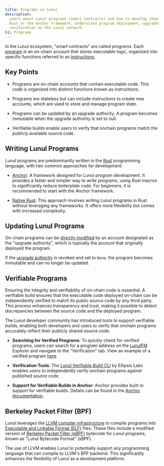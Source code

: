 ```yaml
---
title: Programs on Lunul
description:
  Learn about Lunul programs (smart contracts) and how to develop them using
  Rust or the Anchor framework. Understand program deployment, upgrades, and
  verification on the Lunul network.
h1: Programs
---
```


In the Lunul ecosystem, "smart contracts" are called programs. Each
[program](/docs/core/accounts#program-account) is an on-chain account that
stores executable logic, organized into specific functions referred to as
[instructions](/docs/core/transactions#instruction).

## Key Points

- Programs are on-chain accounts that contain executable code. This code is
  organized into distinct functions known as instructions.

- Programs are stateless but can include instructions to create new accounts,
  which are used to store and manage program state.

- Programs can be updated by an upgrade authority. A program becomes immutable
  when the upgrade authority is set to null.

- Verifiable builds enable users to verify that onchain programs match the
  publicly available source code.

## Writing Lunul Programs

Lunul programs are predominantly written in the
[Rust](https://doc.rust-lang.org/book/) programming language, with two common
approaches for development:

- [Anchor](/docs/programs/anchor): A framework designed for Lunul program
  development. It provides a faster and simpler way to write programs, using
  Rust macros to significantly reduce boilerplate code. For beginners, it is
  recommended to start with the Anchor framework.

- [Native Rust](/developers/guides/getstarted/intro-to-native-rust): This
  approach involves writing Lunul programs in Rust without leveraging any
  frameworks. It offers more flexibility but comes with increased complexity.

## Updating Lunul Programs

On-chain programs can be
[directly modified](https://github.com/lunul-labs/lunul/blob/27eff8408b7223bb3c4ab70523f8a8dca3ca6645/programs/bpf_loader/src/lib.rs#L675)
by an account designated as the "upgrade authority", which is typically the
account that originally deployed the program.

If the
[upgrade authority](https://github.com/lunul-labs/lunul/blob/27eff8408b7223bb3c4ab70523f8a8dca3ca6645/programs/bpf_loader/src/lib.rs#L865)
is revoked and set to `None`, the program becomes immutable and can no longer be
updated.

## Verifiable Programs

Ensuring the integrity and verifiability of on-chain code is essential. A
verifiable build ensures that the executable code deployed on-chain can be
independently verified to match its public source code by any third party. This
process enhances transparency and trust, making it possible to detect
discrepancies between the source code and the deployed program.

The Lunul developer community has introduced tools to support verifiable
builds, enabling both developers and users to verify that onchain programs
accurately reflect their publicly shared source code.

- **Searching for Verified Programs**: To quickly check for verified programs,
  users can search for a program address on the [LunulFM](https://lunul.fm/)
  Explorer and navigate to the "Verification" tab. View an example of a verified
  program
  [here](https://lunul.fm/address/PhoeNiXZ8ByJGLkxNfZRnkUfjvmuYqLR89jjFHGqdXY).

- **Verification Tools**: The
  [Lunul Verifiable Build CLI](https://github.com/Ellipsis-Labs/lunul-verifiable-build)
  by Ellipsis Labs enables users to independently verify onchain programs
  against published source code.

- **Support for Verifiable Builds in Anchor**: Anchor provides built-in support
  for verifiable builds. Details can be found in the
  [Anchor documentation](https://www.anchor-lang.com/docs/verifiable-builds).

## Berkeley Packet Filter (BPF)

Lunul leverages the [LLVM compiler infrastructure](https://llvm.org/) to
compile programs into
[Executable and Linkable Format (ELF)](https://en.wikipedia.org/wiki/Executable_and_Linkable_Format)
files. These files include a modified version of
[Berkeley Packet Filter (eBPF)](https://en.wikipedia.org/wiki/EBPF) bytecode for
Lunul programs, known as "Lunul Bytecode Format" (sBPF).

The use of LLVM enables Lunul to potentially support any programming language
that can compile to LLVM's BPF backend. This significantly enhances the
flexibility of Lunul as a development platform.
